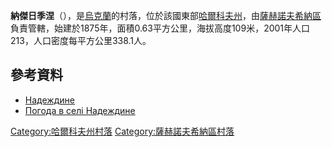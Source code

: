 {{coord|49|7|52|N|36|2|1|E|scale:100000_region:UA|display=title}}

'''納傑日季涅'''（{{lang-uk|Надеждине}}），是[[烏克蘭|烏克蘭]]的村落，位於該國東部[[哈爾科夫州|哈爾科夫州]]，由[[薩赫諾夫希納區|薩赫諾夫希納區]]負責管轄，始建於1875年，面積0.63平方公里，海拔高度109米，2001年人口213，人口密度每平方公里338.1人。

==參考資料==
* [http://w1.c1.rada.gov.ua/pls/z7502/A005?rdat1=09.01.2009&rf7571=33969 Надеждине]{{dead link|date=2018年4月 |bot=InternetArchiveBot |fix-attempted=yes }}
* [http://weather.in.ua/ua/har'kovskaja/16553 Погода в селі Надеждине] {{Wayback|url=http://weather.in.ua/ua/har%27kovskaja/16553 |date=20160323024810 }}

{{DEFAULTSORT:Надеждине}}
[[Category:哈爾科夫州村落|Category:哈爾科夫州村落]]
[[Category:薩赫諾夫希納區村落|Category:薩赫諾夫希納區村落]]


{{Kharkiv-geo-stub}}